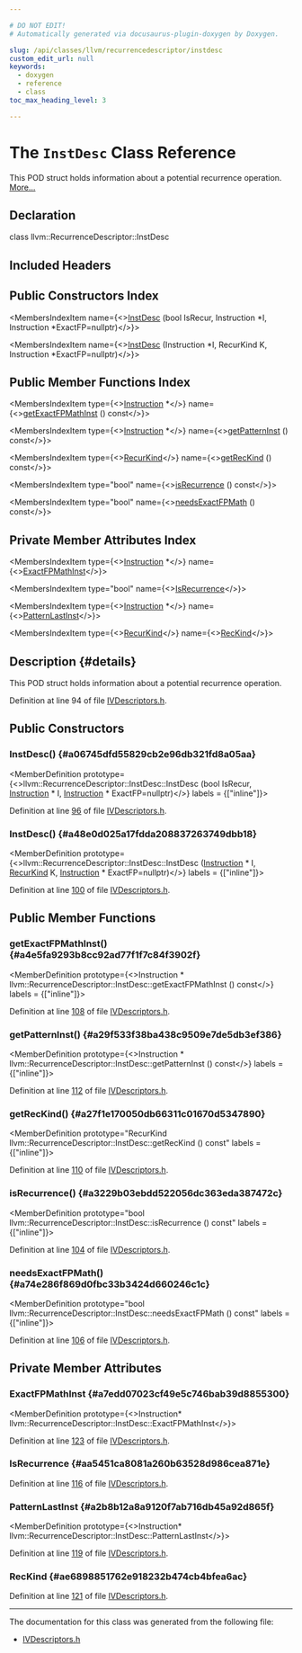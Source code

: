 ```yaml
---

# DO NOT EDIT!
# Automatically generated via docusaurus-plugin-doxygen by Doxygen.

slug: /api/classes/llvm/recurrencedescriptor/instdesc
custom_edit_url: null
keywords:
  - doxygen
  - reference
  - class
toc_max_heading_level: 3

---
```





# The `InstDesc` Class Reference

<DoxygenPage pluginConfig={pluginConfig}>

This POD struct holds information about a potential recurrence operation. <a href="#details">More...</a>

## Declaration

<CodeBlock>class llvm::RecurrenceDescriptor::InstDesc</CodeBlock>

## Included Headers

<IncludesList>
<IncludesListItem
  filePath="llvm/Analysis/IVDescriptors.h"
  permalink="/docs/api/files/include/include/llvm/include/llvm/analysis/ivdescriptors-h"
  isLocal="true" />
</IncludesList>

## Public Constructors Index

<MembersIndex>

<MembersIndexItem
  name={<><a href="#a06745dfd55829cb2e96db321fd8a05aa">InstDesc</a> (bool IsRecur, Instruction &#42;I, Instruction &#42;ExactFP=nullptr)</>}>
</MembersIndexItem>

<MembersIndexItem
  name={<><a href="#a48e0d025a17fdda208837263749dbb18">InstDesc</a> (Instruction &#42;I, RecurKind K, Instruction &#42;ExactFP=nullptr)</>}>
</MembersIndexItem>

</MembersIndex>

## Public Member Functions Index

<MembersIndex>

<MembersIndexItem
  type={<><a href="/docs/api/classes/llvm/instruction">Instruction</a> &#42;</>}
  name={<><a href="#a4e5fa9293b8cc92ad77f1f7c84f3902f">getExactFPMathInst</a> () const</>}>
</MembersIndexItem>

<MembersIndexItem
  type={<><a href="/docs/api/classes/llvm/instruction">Instruction</a> &#42;</>}
  name={<><a href="#a29f533f38ba438c9509e7de5db3ef386">getPatternInst</a> () const</>}>
</MembersIndexItem>

<MembersIndexItem
  type={<><a href="/docs/api/namespaces/llvm/#aac36edd0f1ce976f0025c98e88d3830e">RecurKind</a></>}
  name={<><a href="#a27f1e170050db66311c01670d5347890">getRecKind</a> () const</>}>
</MembersIndexItem>

<MembersIndexItem
  type="bool"
  name={<><a href="#a3229b03ebdd522056dc363eda387472c">isRecurrence</a> () const</>}>
</MembersIndexItem>

<MembersIndexItem
  type="bool"
  name={<><a href="#a74e286f869d0fbc33b3424d660246c1c">needsExactFPMath</a> () const</>}>
</MembersIndexItem>

</MembersIndex>

## Private Member Attributes Index

<MembersIndex>

<MembersIndexItem
  type={<><a href="/docs/api/classes/llvm/instruction">Instruction</a> &#42;</>}
  name={<><a href="#a7edd07023cf49e5c746bab39d8855300">ExactFPMathInst</a></>}>
</MembersIndexItem>

<MembersIndexItem
  type="bool"
  name={<><a href="#aa5451ca8081a260b63528d986cea871e">IsRecurrence</a></>}>
</MembersIndexItem>

<MembersIndexItem
  type={<><a href="/docs/api/classes/llvm/instruction">Instruction</a> &#42;</>}
  name={<><a href="#a2b8b12a8a9120f7ab716db45a92d865f">PatternLastInst</a></>}>
</MembersIndexItem>

<MembersIndexItem
  type={<><a href="/docs/api/namespaces/llvm/#aac36edd0f1ce976f0025c98e88d3830e">RecurKind</a></>}
  name={<><a href="#ae6898851762e918232b474cb4bfea6ac">RecKind</a></>}>
</MembersIndexItem>

</MembersIndex>

## Description {#details}

This POD struct holds information about a potential recurrence operation.

Definition at line 94 of file <a href="/docs/api/files/include/include/llvm/include/llvm/analysis/ivdescriptors-h">IVDescriptors.h</a>.

<SectionDefinition>

## Public Constructors

### InstDesc() {#a06745dfd55829cb2e96db321fd8a05aa}

<MemberDefinition
  prototype={<>llvm::RecurrenceDescriptor::InstDesc::InstDesc (bool IsRecur, <a href="/docs/api/classes/llvm/instruction">Instruction</a> &#42; I, <a href="/docs/api/classes/llvm/instruction">Instruction</a> &#42; ExactFP=nullptr)</>}
  labels = {["inline"]}>

Definition at line <a href="/docs/api/files/include/include/llvm/include/llvm/analysis/ivdescriptors-h/#l00096">96</a> of file <a href="/docs/api/files/include/include/llvm/include/llvm/analysis/ivdescriptors-h">IVDescriptors.h</a>.
</MemberDefinition>

### InstDesc() {#a48e0d025a17fdda208837263749dbb18}

<MemberDefinition
  prototype={<>llvm::RecurrenceDescriptor::InstDesc::InstDesc (<a href="/docs/api/classes/llvm/instruction">Instruction</a> &#42; I, <a href="/docs/api/namespaces/llvm/#aac36edd0f1ce976f0025c98e88d3830e">RecurKind</a> K, <a href="/docs/api/classes/llvm/instruction">Instruction</a> &#42; ExactFP=nullptr)</>}
  labels = {["inline"]}>

Definition at line <a href="/docs/api/files/include/include/llvm/include/llvm/analysis/ivdescriptors-h/#l00100">100</a> of file <a href="/docs/api/files/include/include/llvm/include/llvm/analysis/ivdescriptors-h">IVDescriptors.h</a>.
</MemberDefinition>

</SectionDefinition>

<SectionDefinition>

## Public Member Functions

### getExactFPMathInst() {#a4e5fa9293b8cc92ad77f1f7c84f3902f}

<MemberDefinition
  prototype={<>Instruction &#42; llvm::RecurrenceDescriptor::InstDesc::getExactFPMathInst () const</>}
  labels = {["inline"]}>

Definition at line <a href="/docs/api/files/include/include/llvm/include/llvm/analysis/ivdescriptors-h/#l00108">108</a> of file <a href="/docs/api/files/include/include/llvm/include/llvm/analysis/ivdescriptors-h">IVDescriptors.h</a>.
</MemberDefinition>

### getPatternInst() {#a29f533f38ba438c9509e7de5db3ef386}

<MemberDefinition
  prototype={<>Instruction &#42; llvm::RecurrenceDescriptor::InstDesc::getPatternInst () const</>}
  labels = {["inline"]}>

Definition at line <a href="/docs/api/files/include/include/llvm/include/llvm/analysis/ivdescriptors-h/#l00112">112</a> of file <a href="/docs/api/files/include/include/llvm/include/llvm/analysis/ivdescriptors-h">IVDescriptors.h</a>.
</MemberDefinition>

### getRecKind() {#a27f1e170050db66311c01670d5347890}

<MemberDefinition
  prototype="RecurKind llvm::RecurrenceDescriptor::InstDesc::getRecKind () const"
  labels = {["inline"]}>

Definition at line <a href="/docs/api/files/include/include/llvm/include/llvm/analysis/ivdescriptors-h/#l00110">110</a> of file <a href="/docs/api/files/include/include/llvm/include/llvm/analysis/ivdescriptors-h">IVDescriptors.h</a>.
</MemberDefinition>

### isRecurrence() {#a3229b03ebdd522056dc363eda387472c}

<MemberDefinition
  prototype="bool llvm::RecurrenceDescriptor::InstDesc::isRecurrence () const"
  labels = {["inline"]}>

Definition at line <a href="/docs/api/files/include/include/llvm/include/llvm/analysis/ivdescriptors-h/#l00104">104</a> of file <a href="/docs/api/files/include/include/llvm/include/llvm/analysis/ivdescriptors-h">IVDescriptors.h</a>.
</MemberDefinition>

### needsExactFPMath() {#a74e286f869d0fbc33b3424d660246c1c}

<MemberDefinition
  prototype="bool llvm::RecurrenceDescriptor::InstDesc::needsExactFPMath () const"
  labels = {["inline"]}>

Definition at line <a href="/docs/api/files/include/include/llvm/include/llvm/analysis/ivdescriptors-h/#l00106">106</a> of file <a href="/docs/api/files/include/include/llvm/include/llvm/analysis/ivdescriptors-h">IVDescriptors.h</a>.
</MemberDefinition>

</SectionDefinition>

<SectionDefinition>

## Private Member Attributes

### ExactFPMathInst {#a7edd07023cf49e5c746bab39d8855300}

<MemberDefinition
  prototype={<>Instruction&#42; llvm::RecurrenceDescriptor::InstDesc::ExactFPMathInst</>}>

Definition at line <a href="/docs/api/files/include/include/llvm/include/llvm/analysis/ivdescriptors-h/#l00123">123</a> of file <a href="/docs/api/files/include/include/llvm/include/llvm/analysis/ivdescriptors-h">IVDescriptors.h</a>.
</MemberDefinition>

### IsRecurrence {#aa5451ca8081a260b63528d986cea871e}

<MemberDefinition
  prototype="bool llvm::RecurrenceDescriptor::InstDesc::IsRecurrence">

Definition at line <a href="/docs/api/files/include/include/llvm/include/llvm/analysis/ivdescriptors-h/#l00116">116</a> of file <a href="/docs/api/files/include/include/llvm/include/llvm/analysis/ivdescriptors-h">IVDescriptors.h</a>.
</MemberDefinition>

### PatternLastInst {#a2b8b12a8a9120f7ab716db45a92d865f}

<MemberDefinition
  prototype={<>Instruction&#42; llvm::RecurrenceDescriptor::InstDesc::PatternLastInst</>}>

Definition at line <a href="/docs/api/files/include/include/llvm/include/llvm/analysis/ivdescriptors-h/#l00119">119</a> of file <a href="/docs/api/files/include/include/llvm/include/llvm/analysis/ivdescriptors-h">IVDescriptors.h</a>.
</MemberDefinition>

### RecKind {#ae6898851762e918232b474cb4bfea6ac}

<MemberDefinition
  prototype="RecurKind llvm::RecurrenceDescriptor::InstDesc::RecKind">

Definition at line <a href="/docs/api/files/include/include/llvm/include/llvm/analysis/ivdescriptors-h/#l00121">121</a> of file <a href="/docs/api/files/include/include/llvm/include/llvm/analysis/ivdescriptors-h">IVDescriptors.h</a>.
</MemberDefinition>

</SectionDefinition>

<hr/>

The documentation for this class was generated from the following file:

<ul>
<li><a href="/docs/api/files/include/include/llvm/include/llvm/analysis/ivdescriptors-h">IVDescriptors.h</a></li>
</ul>

</DoxygenPage>
